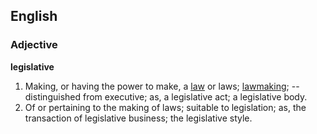 ==English==

===Adjective===
'''legislative'''
# Making, or having the power to make, a [[law]] or laws; [[lawmaking]]; -- distinguished from executive; as, a legislative act; a legislative body.
# Of or pertaining to the making of laws; suitable to legislation; as, the transaction of legislative business; the legislative style.